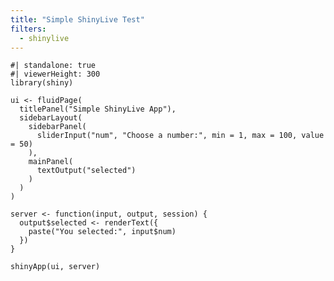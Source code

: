 ```yaml
---
title: "Simple ShinyLive Test"
filters:
  - shinylive
---
```


```shinylive-r
#| standalone: true
#| viewerHeight: 300
library(shiny)

ui <- fluidPage(
  titlePanel("Simple ShinyLive App"),
  sidebarLayout(
    sidebarPanel(
      sliderInput("num", "Choose a number:", min = 1, max = 100, value = 50)
    ),
    mainPanel(
      textOutput("selected")
    )
  )
)

server <- function(input, output, session) {
  output$selected <- renderText({
    paste("You selected:", input$num)
  })
}

shinyApp(ui, server)
```
